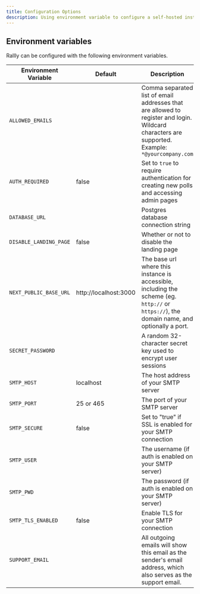 ```yaml
---
title: Configuration Options
description: Using environment variable to configure a self-hosted instance of Rallly.
---
```


## Environment variables

Rallly can be configured with the following environment variables.

| Environment Variable   | Default               | Description                                                                                                                                     |
| ---------------------- | --------------------- | ----------------------------------------------------------------------------------------------------------------------------------------------- |
| `ALLOWED_EMAILS`       |                       | Comma separated list of email addresses that are allowed to register and login. Wildcard characters are supported. Example: `*@yourcompany.com` |
| `AUTH_REQUIRED`        | false                 | Set to `true` to require authentication for creating new polls and accessing admin pages                                                        |
| `DATABASE_URL`         |                       | Postgres database connection string                                                                                                             |
| `DISABLE_LANDING_PAGE` | false                 | Whether or not to disable the landing page                                                                                                      |
| `NEXT_PUBLIC_BASE_URL` | http://localhost:3000 | The base url where this instance is accessible, including the scheme (eg. `http://` or `https://`), the domain name, and optionally a port.     |
| `SECRET_PASSWORD`      |                       | A random 32-character secret key used to encrypt user sessions                                                                                  |
| `SMTP_HOST`            | localhost             | The host address of your SMTP server                                                                                                            |
| `SMTP_PORT`            | 25 or 465             | The port of your SMTP server                                                                                                                    |
| `SMTP_SECURE`          | false                 | Set to "true" if SSL is enabled for your SMTP connection                                                                                        |
| `SMTP_USER`            |                       | The username (if auth is enabled on your SMTP server)                                                                                           |
| `SMTP_PWD`             |                       | The password (if auth is enabled on your SMTP server)                                                                                           |
| `SMTP_TLS_ENABLED`     | false                 | Enable TLS for your SMTP connection                                                                                                             |
| `SUPPORT_EMAIL`        |                       | All outgoing emails will show this email as the sender's email address, which also serves as the support email.                                 |
